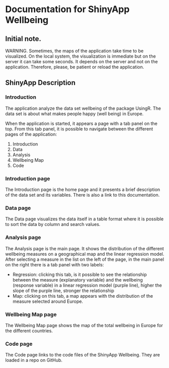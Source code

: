 # Documentation for ShinyApp Wellbeing

## Initial note.
WARNING. Sometimes, the maps of the application take time to be visualized. On the local system, the visualization is immediate but on the server it can take some seconds. It depends on the server and not on the application. Therefore, please, be patient or reload the application.

## ShinyApp Description
### Introduction
The application analyze the data set wellbeing of the package UsingR. The data set is about what makes people happy (well being) in Europe. 

When the application is started, it appears a page with a tab panel on the top. From this tab panel, it is possible to navigate between the different pages of the application:

1. Introduction
2. Data
3. Analysis
4. Wellbeing Map
5. Code

### Introduction page
The Introduction page is the home page and it presents a brief description of the data set and its variables.
There is also a link to this documentation.

### Data page
The Data page visualizes the data itself in a table format where it is possible to sort the data by column and search values.

### Analysis page
The Analysis page is the main page. It shows the distribution of the different wellbeing measures on a geographical map and the linear regression model. After selecting a measure in the list on the left of the page, in the main panel on the right there is a tab panel with  two labels:

- Regression: clicking this tab, is it possible to see the relationship between the measure (explanatory variable) and the wellbeing (response variable) in a linear regression model (purple line), higher the slope of the purple line, stronger the relationship
- Map: clicking on this tab, a map appears with the distribution of the measure selected around Europe.  
       
### Wellbeing Map page
The Wellbeing Map page shows the map of the total wellbeing in Europe for the different countries.

### Code page
The Code page links to the code files of the ShinyApp Wellbeing. They are loaded in a repo on GitHub.

